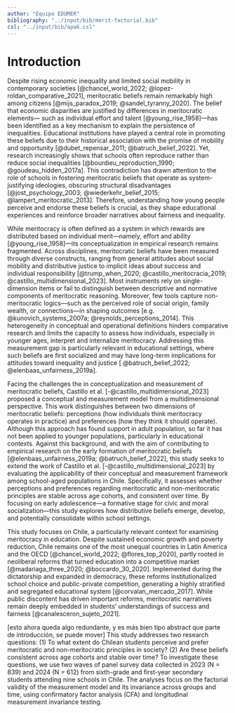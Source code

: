 ```yaml
---
author: "Equipo EDUMER"
bibliography: "../input/bib/merit-factorial.bib"
csl: "../input/bib/apa6.csl"
---
```


# Introduction

Despite rising economic inequality and limited social mobility in contemporary societies [@chancel_world_2022; @lopez-roldan_comparative_2021], meritocratic beliefs remain remarkably high among citizens [@mijs_paradox_2019; @sandel_tyranny_2020]. The belief that economic disparities are justified by differences in meritocratic elements— such as individual effort and talent [@young_rise_1958]—has been identified as a key mechanism to explain the persistence of inequalities. Educational institutions have played a central role in promoting these beliefs due to their historical association with the promise of mobility and opportunity [@dubet_repensar_2011; @batruch_belief_2022]. Yet, research increasingly shows that schools often reproduce rather than reduce social inequalities [@bourdieu_reproduction_1990; @goudeau_hidden_2017a]. This contradiction has drawn attention to the role of schools in fostering meritocratic beliefs that operate as system-justifying ideologies, obscuring structural disadvantages [@jost_psychology_2003; @wiederkehr_belief_2015; @lampert_meritocratic_2013]. Therefore, understanding how young people perceive and endorse these beliefs is crucial, as they shape educational experiences and reinforce broader narratives about fairness and inequality.

While meritocracy is often defined as a system in which rewards are distributed based on individual merit—namely, effort and ability [@young_rise_1958]—its conceptualization in empirical research remains fragmented. Across disciplines, meritocratic beliefs have been measured through diverse constructs, ranging from general attitudes about social mobility and distributive justice to implicit ideas about success and individual responsibility [@trump_when_2020; @castillo_meritocracia_2019; @castillo_multidimensional_2023]. Most instruments rely on single-dimension items or fail to distinguish between descriptive and normative components of meritocratic reasoning. Moreover, few tools capture non-meritocratic logics—such as the perceived role of social origin, family wealth, or connections—in shaping outcomes [e.g. @kunovich_systems_2007a; @reynolds_perceptions_2014]. This heterogeneity in conceptual and operational definitions hinders comparative research and limits the capacity to assess how individuals, especially in younger ages, interpret and internalize meritocracy. Addressing this measurement gap is particularly relevant in educational settings, where such beliefs are first socialized and may have long-term implications for attitudes toward inequality and justice [ @batruch_belief_2022; @elenbaas_unfairness_2019a].

Facing the challenges the in conceptualization and measurement of meritocratic beliefs, Castillo et al. [-@castillo_multidimensional_2023] proposed a conceptual and measurement model from a multidimensional perspective. This work distinguishes between two dimensions of meritocratic beliefs: perceptions (how individuals think meritocracy operates in practice) and preferences (how they think it should operate). Although this  approach has found support in adult population, so far it has not been applied to younger populations, particularly in educational contexts. Against this background, and with the aim of contributing to empirical research on the early formation of meritocratic beliefs [@elenbaas_unfairness_2019a; @batruch_belief_2022], this study seeks to extend the work of Castillo et al. [-@castillo_multidimensional_2023] by evaluating the applicability of their conceptual and measurement framework among school-aged populations in Chile. Specifically, it assesses whether perceptions and preferences regarding meritocratic and non-meritocratic principles are stable across age cohorts, and consistent over time. By focusing on early adolescence—a formative stage for civic and moral socialization—this study explores how distributive beliefs emerge, develop, and potentially consolidate within school settings.

This study focuses on Chile, a particularly relevant context for examining meritocracy in education. Despite sustained economic growth and poverty reduction, Chile remains one of the most unequal countries in Latin America and the OECD [@chancel_world_2022; @flores_top_2020], partly rooted in neoliberal reforms that turned education into a competitive market [@madariaga_three_2020; @boccardo_30_2020]. Implemented during the dictatorship and expanded in democracy, these reforms institutionalized school choice and public-private competition, generating a highly stratified and segregated educational system [@corvalan_mercado_2017]. While public discontent has driven important reforms, meritocratic narratives remain deeply embedded in students’ understandings of success and fairness [@canalesceron_sujeto_2021].

[esto ahora queda algo redundante, y es más bien tipo abstract que parte de introducción, se puede mover] This study addresses two research questions: (1) To what extent do Chilean students perceive and prefer meritocratic and non-meritocratic principles in society? (2) Are these beliefs consistent across age cohorts and stable over time? To investigate these questions, we use two waves of panel survey data collected in 2023 (N = 839) and 2024 (N = 612) from sixth-grade and first-year secondary students attending nine schools in Chile. The analyses focus on the factorial validity of the measurement model and its invariance across groups and time, using confirmatory factor analysis (CFA) and longitudinal measurement invariance testing.

